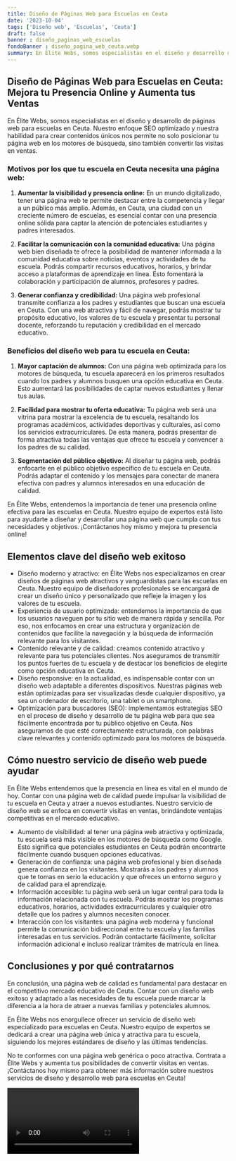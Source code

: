 ```yaml
---
title: Diseño de Páginas Web para Escuelas en Ceuta
date: '2023-10-04'
tags: ['Diseño web', 'Escuelas', 'Ceuta']
draft: false
banner : diseño_paginas_web_escuelas
fondoBanner : diseño_pagina_web_ceuta.webp
summary: En Élite Webs, somos especialistas en el diseño y desarrollo de páginas web para escuelas en Ceuta. Nuestro enfoque SEO optimizado y nuestra habilidad para crear contenidos únicos nos permite no solo posicionar tu página web en los motores de búsqueda, sino también convertir las visitas en ventas.
---
```


## Diseño de Páginas Web para Escuelas en Ceuta: Mejora tu Presencia Online y Aumenta tus Ventas

En Élite Webs, somos especialistas en el diseño y desarrollo de páginas web para escuelas en Ceuta. Nuestro enfoque SEO optimizado y nuestra habilidad para crear contenidos únicos nos permite no solo posicionar tu página web en los motores de búsqueda, sino también convertir las visitas en ventas.

### Motivos por los que tu escuela en Ceuta necesita una página web:

1. **Aumentar la visibilidad y presencia online:** En un mundo digitalizado, tener una página web te permite destacar entre la competencia y llegar a un público más amplio. Además, en Ceuta, una ciudad con un creciente número de escuelas, es esencial contar con una presencia online sólida para captar la atención de potenciales estudiantes y padres interesados.

2. **Facilitar la comunicación con la comunidad educativa:** Una página web bien diseñada te ofrece la posibilidad de mantener informada a la comunidad educativa sobre noticias, eventos y actividades de tu escuela. Podrás compartir recursos educativos, horarios, y brindar acceso a plataformas de aprendizaje en línea. Esto fomentará la colaboración y participación de alumnos, profesores y padres.

3. **Generar confianza y credibilidad:** Una página web profesional transmite confianza a los padres y estudiantes que buscan una escuela en Ceuta. Con una web atractiva y fácil de navegar, podrás mostrar tu propósito educativo, los valores de tu escuela y presentar tu personal docente, reforzando tu reputación y credibilidad en el mercado educativo.

### Beneficios del diseño web para tu escuela en Ceuta:

1. **Mayor captación de alumnos:** Con una página web optimizada para los motores de búsqueda, tu escuela aparecerá en los primeros resultados cuando los padres y alumnos busquen una opción educativa en Ceuta. Esto aumentará las posibilidades de captar nuevos estudiantes y llenar tus aulas.

2. **Facilidad para mostrar tu oferta educativa:** Tu página web será una vitrina para mostrar la excelencia de tu escuela, resaltando los programas académicos, actividades deportivas y culturales, así como los servicios extracurriculares. De esta manera, podrás presentar de forma atractiva todas las ventajas que ofrece tu escuela y convencer a los padres de su calidad.

3. **Segmentación del público objetivo:** Al diseñar tu página web, podrás enfocarte en el público objetivo específico de tu escuela en Ceuta. Podrás adaptar el contenido y los mensajes para conectar de manera efectiva con padres y alumnos interesados en una educación de calidad.

En Élite Webs, entendemos la importancia de tener una presencia online efectiva para las escuelas en Ceuta. Nuestro equipo de expertos está listo para ayudarte a diseñar y desarrollar una página web que cumpla con tus necesidades y objetivos. ¡Contáctanos hoy mismo y mejora tu presencia online!

<GifSeo />

<Cta />

## Elementos clave del diseño web exitoso

- Diseño moderno y atractivo: en Élite Webs nos especializamos en crear diseños de páginas web atractivos y vanguardistas para las escuelas en Ceuta. Nuestro equipo de diseñadores profesionales se encargará de crear un diseño único y personalizado que refleje la imagen y los valores de tu escuela.
- Experiencia de usuario optimizada: entendemos la importancia de que los usuarios naveguen por tu sitio web de manera rápida y sencilla. Por eso, nos enfocamos en crear una estructura y organización de contenidos que facilite la navegación y la búsqueda de información relevante para los visitantes.
- Contenido relevante y de calidad: creamos contenido atractivo y relevante para tus potenciales clientes. Nos aseguramos de transmitir los puntos fuertes de tu escuela y de destacar los beneficios de elegirte como opción educativa en Ceuta.
- Diseño responsive: en la actualidad, es indispensable contar con un diseño web adaptable a diferentes dispositivos. Nuestras páginas web están optimizadas para ser visualizadas desde cualquier dispositivo, ya sea un ordenador de escritorio, una tablet o un smartphone.
- Optimización para buscadores (SEO): implementamos estrategias SEO en el proceso de diseño y desarrollo de tu página web para que sea fácilmente encontrada por tu público objetivo en Ceuta. Nos aseguramos de que esté correctamente estructurada, con palabras clave relevantes y contenido optimizado para los motores de búsqueda.

## Cómo nuestro servicio de diseño web puede ayudar

En Élite Webs entendemos que la presencia en línea es vital en el mundo de hoy. Contar con una página web de calidad puede impulsar la visibilidad de tu escuela en Ceuta y atraer a nuevos estudiantes. Nuestro servicio de diseño web se enfoca en convertir visitas en ventas, brindándote ventajas competitivas en el mercado educativo.

- Aumento de visibilidad: al tener una página web atractiva y optimizada, tu escuela será más visible en los motores de búsqueda como Google. Esto significa que potenciales estudiantes en Ceuta podrán encontrarte fácilmente cuando busquen opciones educativas.
- Generación de confianza: una página web profesional y bien diseñada genera confianza en los visitantes. Mostrarás a los padres y alumnos que te tomas en serio la educación y que ofreces un entorno seguro y de calidad para el aprendizaje.
- Información accesible: tu página web será un lugar central para toda la información relacionada con tu escuela. Podrás mostrar los programas educativos, horarios, actividades extracurriculares y cualquier otro detalle que los padres y alumnos necesiten conocer.
- Interacción con los visitantes: una página web moderna y funcional permite la comunicación bidireccional entre tu escuela y las familias interesadas en tus servicios. Podrán contactarte fácilmente, solicitar información adicional e incluso realizar trámites de matrícula en línea.

## Conclusiones y por qué contratarnos

En conclusión, una página web de calidad es fundamental para destacar en el competitivo mercado educativo de Ceuta. Contar con un diseño web exitoso y adaptado a las necesidades de tu escuela puede marcar la diferencia a la hora de atraer a nuevas familias y potenciales alumnos.

En Élite Webs nos enorgullece ofrecer un servicio de diseño web especializado para escuelas en Ceuta. Nuestro equipo de expertos se dedicará a crear una página web única y atractiva para tu escuela, siguiendo los mejores estándares de diseño y las últimas tendencias.

No te conformes con una página web genérica o poco atractiva. Contrata a Élite Webs y aumenta tus posibilidades de convertir visitas en ventas. ¡Contáctanos hoy mismo para obtener más información sobre nuestros servicios de diseño y desarrollo web para escuelas en Ceuta!

<Video />

<CtaBot job='Escuelas' city='Ceuta'/>

<Gmaps query='Ceuta+españa+maps' />